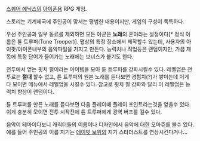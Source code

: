 [[스퀘어 에닉스]]의 [[아이폰]]용 RPG 게임.

스토리는 기계제국에 주인공이 맞서는 평범한 내용이지만, 게임의 구성이 독특하다.

우선 주인공과 일부 동료를 제외하면 모든 아군은 '''노래'''의 혼이라는 설정이다[* 정식 이름은 튠 트루퍼(Tune Trooper)].  맵상의 특정 장소에서 제작할수 있는데, 사용자의 아이팟/아이폰내부의 음악파일을 가지고 만든다.  능력치나 직업등은 랜덤이지만, 가끔 제목에 특정 단어가 들어가는 노래에는 보너스가 붙기도 한다.  

전투에서 얻는 핏치 펄이라는 아이템을 모아 튠 트루퍼를 강화시킬수 있다.  레벨업은 전투로는 '''절대''' 할수 없고, 튠 트루퍼의 원본 노래를 듣다보면 경험치(?)가 쌓이는데 이게 다 모이면 메뉴에서 레벨업을 시킬수 있다.  참고로 핏치 펄 강화와 달리 이 레벨업은 능력치 향상이 랜덤이다.

튠 트루퍼를 만든 노래를 듣다보면 다음 플레이때 플레이 포인트라는것을 얻을수 있다.  이게 충분히 모이면 전투 시작전에 튠 트루퍼에게 광역 버프를 걸수 있다.  

음악이 테마이다보니 캐릭터들의 이름이나 디자인에서 음악에 대한 오마쥬를 볼수 있다.  예를 들어 주인공의 이름 지기는 [[데이빗 보위]]의 지기 스타더스트를 연상시킨다거나...

